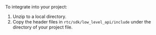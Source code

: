 <PlatformWrapper platform="android">
To integrate <Vpd k="SDK" /> into your project:

1. Unzip [<Vg k="VSDK" />](../reference/downloads) to a local directory.
2. Copy the header files in `rtc/sdk/low_level_api/include` under the directory of your project file.

</PlatformWrapper>

